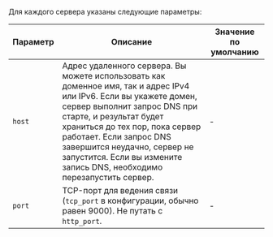 Для каждого сервера указаны следующие параметры:

| Параметр     | Описание                                                                                                                                                                                                                                                                                                                                          | Значение по умолчанию |
|---------------|------------------------------------------------------------------------------------------------------------------------------------------------------------------------------------------------------------------------------------------------------------------------------------------------------------------------------------------------------|---------------------|
| `host`        | Адрес удаленного сервера. Вы можете использовать как доменное имя, так и адрес IPv4 или IPv6. Если вы укажете домен, сервер выполнит запрос DNS при старте, и результат будет храниться до тех пор, пока сервер работает. Если запрос DNS завершится неудачно, сервер не запустится. Если вы измените запись DNS, необходимо перезапустить сервер. | -                   |
| `port`        | TCP-порт для ведения связи (`tcp_port` в конфигурации, обычно равен 9000). Не путать с `http_port`.                                                                                                                                                                                                                                             | -                   |
